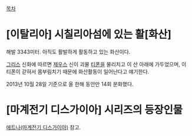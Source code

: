 [[목차]]

= [이탈리아] 시칠리아섬에 있는 활[화산] =
해발 3343미터. 아직도 활발하게 활동하고 있는 화산이다.

[[그리스]] 신화에 따르면 [[제우스]] 신이 괴물 [[티폰]]을 물리치고 이 산 아래에 가두었으며, 이 티폰이 갇혀서 몸부림치기 때문에 화산활동이 일어난다고 얘기한다.

2013년 10월 28일 기준으로 올 한해 동안만 14회 분화했다.

= [마계전기 디스가이아] 시리즈의 등장인물 =
[[에트나(마계전기 디스가이아)]] 참고. 
